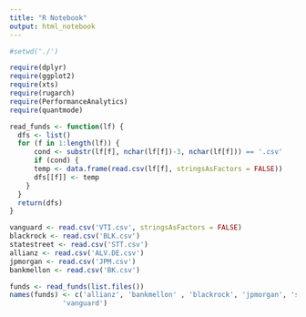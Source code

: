 ```yaml
---
title: "R Notebook"
output: html_notebook
---
```



```r
#setwd('./')
```

```r
require(dplyr)
require(ggplot2)
require(xts)
require(rugarch)
require(PerformanceAnalytics)
require(quantmode)
```

```r
read_funds <- function(lf) {
  dfs <- list()
  for (f in 1:length(lf)) {
      cond <- substr(lf[f], nchar(lf[f])-3, nchar(lf[f])) == '.csv'
      if (cond) {
      temp <- data.frame(read.csv(lf[f], stringsAsFactors = FALSE))
      dfs[[f]] <- temp
    }
  }
  return(dfs)
}
```

```r
vanguard <- read.csv('VTI.csv', stringsAsFactors = FALSE)
blackrock <- read.csv('BLK.csv')
statestreet <- read.csv('STT.csv')
allianz <- read.csv('ALV.DE.csv')
jpmorgan <- read.csv('JPM.csv')
bankmellon <- read.csv('BK.csv')

funds <- read_funds(list.files())
names(funds) <- c('allianz', 'bankmellon' , 'blackrock', 'jpmorgan', 'statestreet', 
             'vanguard')
```
